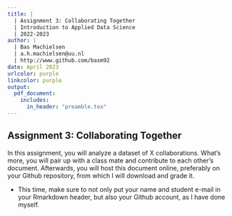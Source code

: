 ```yaml
---
title: | 
  | Assignment 3: Collaborating Together
  | Introduction to Applied Data Science
  | 2022-2023
author: |
  | Bas Machielsen
  | a.h.machielsen@uu.nl
  | http://www.github.com/basm92
date: April 2023
urlcolor: purple
linkcolor: purple
output: 
  pdf_document:
    includes:
      in_header: "preamble.tex"
---
```


## Assignment 3: Collaborating Together 

In this assignment, you will analyze a dataset of X collaborations. What's more, you will pair up with a class mate and contribute to each other's document. Afterwards, you will host this document online, preferably on your Github repository, from which I will download and grade it. 

- This time, make sure to not only put your name and student e-mail in your Rmarkdown header, but also your Github account, as I have done myself. 